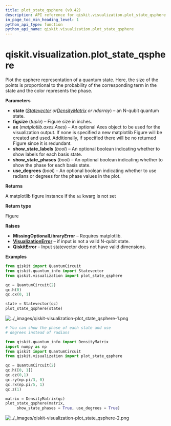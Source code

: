 ```yaml
---
title: plot_state_qsphere (v0.42)
description: API reference for qiskit.visualization.plot_state_qsphere in qiskit v0.42
in_page_toc_min_heading_level: 1
python_api_type: function
python_api_name: qiskit.visualization.plot_state_qsphere
---
```


<span id="qiskit-visualization-plot-state-qsphere" />

# qiskit.visualization.plot\_state\_qsphere

<Function id="qiskit.visualization.plot_state_qsphere" isDedicatedPage={true} github="https://github.com/qiskit/qiskit/tree/stable/0.23/qiskit/visualization/state_visualization.py" signature="plot_state_qsphere(state, figsize=None, ax=None, show_state_labels=True, show_state_phases=False, use_degrees=False, *, rho=None, filename=None)">
  Plot the qsphere representation of a quantum state. Here, the size of the points is proportional to the probability of the corresponding term in the state and the color represents the phase.

  **Parameters**

  *   **state** ([*Statevector*](qiskit.quantum_info.Statevector "qiskit.quantum_info.Statevector")  *or*[*DensityMatrix*](qiskit.quantum_info.DensityMatrix "qiskit.quantum_info.DensityMatrix") *or ndarray*) – an N-qubit quantum state.
  *   **figsize** (*tuple*) – Figure size in inches.
  *   **ax** (*matplotlib.axes.Axes*) – An optional Axes object to be used for the visualization output. If none is specified a new matplotlib Figure will be created and used. Additionally, if specified there will be no returned Figure since it is redundant.
  *   **show\_state\_labels** (*bool*) – An optional boolean indicating whether to show labels for each basis state.
  *   **show\_state\_phases** (*bool*) – An optional boolean indicating whether to show the phase for each basis state.
  *   **use\_degrees** (*bool*) – An optional boolean indicating whether to use radians or degrees for the phase values in the plot.

  **Returns**

  A matplotlib figure instance if the `ax` kwarg is not set

  **Return type**

  Figure

  **Raises**

  *   **MissingOptionalLibraryError** – Requires matplotlib.
  *   [**VisualizationError**](qiskit.visualization.VisualizationError "qiskit.visualization.VisualizationError") – if input is not a valid N-qubit state.
  *   **QiskitError** – Input statevector does not have valid dimensions.

  **Examples**

  ```python
  from qiskit import QuantumCircuit
  from qiskit.quantum_info import Statevector
  from qiskit.visualization import plot_state_qsphere

  qc = QuantumCircuit(2)
  qc.h(0)
  qc.cx(0, 1)

  state = Statevector(qc)
  plot_state_qsphere(state)
  ```

  ![../\_images/qiskit-visualization-plot\_state\_qsphere-1.png](/images/api/qiskit/0.42/qiskit-visualization-plot_state_qsphere-1.png)

  ```python
  # You can show the phase of each state and use
  # degrees instead of radians

  from qiskit.quantum_info import DensityMatrix
  import numpy as np
  from qiskit import QuantumCircuit
  from qiskit.visualization import plot_state_qsphere

  qc = QuantumCircuit(2)
  qc.h([0, 1])
  qc.cz(0,1)
  qc.ry(np.pi/3, 0)
  qc.rx(np.pi/5, 1)
  qc.z(1)

  matrix = DensityMatrix(qc)
  plot_state_qsphere(matrix,
       show_state_phases = True, use_degrees = True)
  ```

  ![../\_images/qiskit-visualization-plot\_state\_qsphere-2.png](/images/api/qiskit/0.42/qiskit-visualization-plot_state_qsphere-2.png)
</Function>

